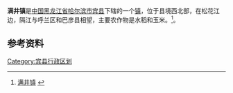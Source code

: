{{中国乡级行政区
| 行政区全称 = 满井镇
| 上级行政区 = [[黑龙江省|黑龙江省]][[哈尔滨市|哈尔滨市]][[宾县|宾县]]
| 行政区类别 = [[镇|镇]]
| LowerDivisions = 15个村委会
| 行政区划代码 = 230125111
| 总面积 = 179.3平方公里
| 户籍人口 = 2.7万人
| 常住人口 = 两万左右
| 行政区划 = 
| 官方网站 =
| 邮政编码 =150404
| 毗邻行政区 =鸟河镇，居仁镇，塘坊镇，宾西镇，呼兰区
}}

'''满井镇'''是[[中国|中国]][[黑龙江省|黑龙江省]][[哈尔滨市|哈尔滨市]][[宾县|宾县]]下辖的一个[[镇|镇]]，位于县境西北部，在松花江边，隔江与呼兰区和巴彦县相望，主要农作物是水稻和玉米。<ref>[http://www.chinaquhua.cn/heilongjiang/binxian.html 满井镇] {{webarchive|url=https://web.archive.org/web/20111128150852/http://www.chinaquhua.cn/heilongjiang/binxian.html |date=2011-11-28 }}</ref>。

==参考资料==
{{reflist}}

{{宾县行政区划}}

[[Category:宾县行政区划|Category:宾县行政区划]]